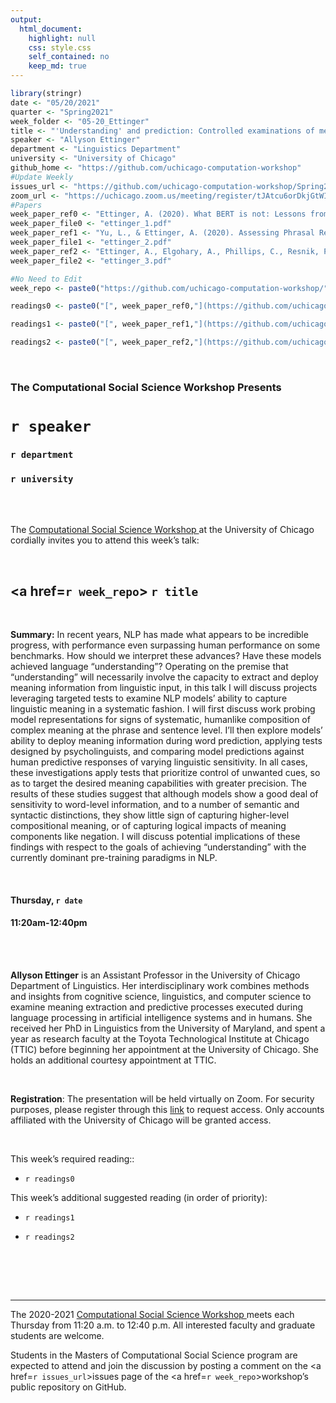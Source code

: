 ```yaml
---
output:
  html_document:
    highlight: null
    css: style.css
    self_contained: no
    keep_md: true
---
```


```r
library(stringr)
date <- "05/20/2021"
quarter <- "Spring2021"
week_folder <- "05-20_Ettinger"
title <- "'Understanding' and prediction: Controlled examinations of meaning sensitivity in pre-trained NLP models"
speaker <- "Allyson Ettinger"
department <- "Linguistics Department"
university <- "University of Chicago"
github_home <- "https://github.com/uchicago-computation-workshop"
#Update Weekly
issues_url <- "https://github.com/uchicago-computation-workshop/Spring2021/issues/8"
zoom_url <- "https://uchicago.zoom.us/meeting/register/tJAtcu6orDkjGtWINbyRzuaU79w3KU-tDIm3"
#Papers
week_paper_ref0 <- "Ettinger, A. (2020). What BERT is not: Lessons from a new suite of psycholinguistic diagnostics for language models. Transactions of the Association for Computational Linguistics, 8, 34-48."
week_paper_file0 <- "ettinger_1.pdf"
week_paper_ref1 <- "Yu, L., & Ettinger, A. (2020). Assessing Phrasal Representation and Composition in Transformers. arXiv preprint arXiv:2010.03763."
week_paper_file1 <- "ettinger_2.pdf"
week_paper_ref2 <- "Ettinger, A., Elgohary, A., Phillips, C., Resnik, P. (2018). Assessing Composition in Sentence Vector Representations. Proceedings of the 27th International Conference on Computational Linguistics."
week_paper_file2 <- "ettinger_3.pdf"

#No Need to Edit
week_repo <- paste0("https://github.com/uchicago-computation-workshop/",quarter,"/tree/master/",week_folder)

readings0 <- paste0("[", week_paper_ref0,"](https://github.com/uchicago-computation-workshop/",quarter,"/blob/master/", week_folder,"/",week_paper_file0,")")

readings1 <- paste0("[", week_paper_ref1,"](https://github.com/uchicago-computation-workshop/",quarter,"/blob/master/", week_folder,"/",week_paper_file1,")")

readings2 <- paste0("[", week_paper_ref2,"](https://github.com/uchicago-computation-workshop/",quarter,"/blob/master/", week_folder,"/",week_paper_file2,")")

```



<br>

<h3 class=pfblock-header> The Computational Social Science Workshop Presents </h3>

<h1 class=pfblock-header3> `r speaker`</h1>
<h3 class=pfblock-header3> `r department` </h3>
<h3 class=pfblock-header3> `r university` </h3>

<br><br>



<p class=pfblock-header3>The <a href="https://macss.uchicago.edu/content/computation-workshop"> Computational Social Science Workshop </a> at the University of Chicago cordially invites you to attend this week's talk:</p>



<br>

<div class=pfblock-header3>
<h2 class=pfblock-header>
  <a href=`r week_repo`> `r title` </a>
</h2>

<br>
</div>



<p class=footertext2>

**Summary:** In recent years, NLP has made what appears to be incredible progress, with performance even surpassing human performance on some benchmarks. How should we interpret these advances? Have these models achieved language "understanding"? Operating on the premise that "understanding" will necessarily involve the capacity to extract and deploy meaning information from linguistic input, in this talk I will discuss projects leveraging targeted tests to examine NLP models' ability to capture linguistic meaning in a systematic fashion. I will first discuss work probing model representations for signs of systematic, humanlike composition of complex meaning at the phrase and sentence level. I'll then explore models' ability to deploy meaning information during word prediction, applying tests designed by psycholinguists, and comparing model predictions against human predictive responses of varying linguistic sensitivity. In all cases, these investigations apply tests that prioritize control of unwanted cues, so as to target the desired meaning capabilities with greater precision. The results of these studies suggest that although models show a good deal of sensitivity to word-level information, and to a number of semantic and syntactic distinctions, they show little sign of capturing higher-level compositional meaning, or of capturing logical impacts of meaning components like negation. I will discuss potential implications of these findings with respect to the goals of achieving "understanding" with the currently dominant pre-training paradigms in NLP.

</p>

<br>

<h4 class=pfblock-header3> Thursday, `r date` </h4>
<h4 class=pfblock-header3> 11:20am-12:40pm </h4>

<br><br>

<p class=footertext2>

**Allyson Ettinger** is an Assistant Professor in the University of Chicago Department of Linguistics. Her interdisciplinary work combines methods and insights from cognitive science, linguistics, and computer science to examine meaning extraction and predictive processes executed during language processing in artificial intelligence systems and in humans. She received her PhD in Linguistics from the University of Maryland, and spent a year as research faculty at the Toyota Technological Institute at Chicago (TTIC) before beginning her appointment at the University of Chicago. She holds an additional courtesy appointment at TTIC.

</p>

<br>

**Registration**: The presentation will be held virtually on Zoom. For security purposes, please register through this [link](`r zoom_url`) to request access. Only accounts affiliated with the University of Chicago will be granted access.

<br>

This week's required reading::

- `r readings0`

This week's additional suggested reading (in order of priority):

- `r readings1`

- `r readings2`

<br>

<br><br>

---

<p class=footertext> The 2020-2021 <a href="https://macss.uchicago.edu/content/computation-workshop"> Computational Social Science Workshop </a> meets each Thursday from 11:20 a.m. to 12:40 p.m. All interested faculty and graduate students are welcome.</p>



<p class=footertext>Students in the Masters of Computational Social Science program are expected to attend and join the discussion by posting a comment on the <a href=`r issues_url`>issues page</a> of the <a href=`r week_repo`>workshop's public repository on GitHub.</a></p>

